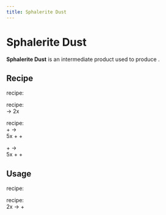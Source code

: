 ```yaml
---
title: Sphalerite Dust
---
```


<ItemImage file="sphalerite_dust" alt="Sphalerite Dust" size="200" />

# Sphalerite Dust

**Sphalerite Dust** is an intermediate product used to produce <McItem slug="techreborn:zinc_dust" inline={true}/>.

## Recipe

<McItem slug="minecraft:crafting_table" inline={true}/> recipe:  
<CraftingTable recipe="input techreborn:small_pile_of_sphalerite_dust techreborn:small_pile_of_sphalerite_dust air input techreborn:small_pile_of_sphalerite_dust techreborn:small_pile_of_sphalerite_dust air input air air air output techreborn:sphalerite_dust"/>

<McItem slug="techreborn:grinder" inline={true}/> recipe:  
<McItem slug="techreborn:sphalerite_ore" inline={true}/> → 2x <McItem slug="techreborn:sphalerite_dust" inline={true}/>

<McItem slug="techreborn:industrial_grinder" inline={true}/> recipe:  
<McItem slug="techreborn:sphalerite_ore" inline={true}/> + <McItem slug="techreborn:water_cell" inline={true}/> →  
5x <McItem slug="techreborn:sphalerite_dust" inline={true}/> + <McItem slug="techreborn:small_pile_of_yellow_garnet_dust" inline={true}/> + <McItem slug="techreborn:zinc_dust" inline={true}/>

<McItem slug="techreborn:sphalerite_ore" inline={true}/> + <McItem slug="techreborn:sodiumpersulfate_cell" inline={true}/> →  
5x <McItem slug="techreborn:sphalerite_dust" inline={true}/> + <McItem slug="techreborn:small_pile_of_yellow_garnet_dust" inline={true}/> + <McItem slug="techreborn:zinc_dust" inline={true}/>

## Usage

<McItem slug="minecraft:crafting_table" inline={true}/> recipe:  
<CraftingTable recipe="input air air air input air techreborn:sphalerite_dust air input air air air output techreborn:small_pile_of_sphalerite_dust,4"/>

<McItem slug="techreborn:industrial_electrolyzer" inline={true}/> recipe:  
2x <McItem slug="techreborn:sphalerite_dust" inline={true}/> → <McItem slug="techreborn:zinc_dust" inline={true}/> + <McItem slug="techreborn:sulfur_dust" inline={true}/>
